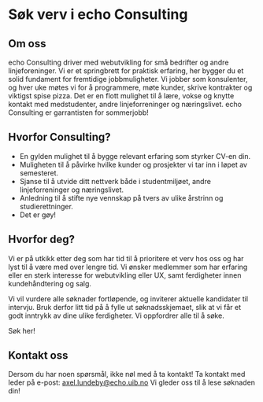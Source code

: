 
# Søk verv i echo Consulting

## Om oss
echo Consulting driver med webutvikling for små bedrifter og andre linjeforeninger. Vi er et springbrett for praktisk erfaring, her bygger du et solid fundament for fremtidige jobbmuligheter. Vi jobber som konsulenter, og hver uke møtes vi for å programmere, møte kunder, skrive kontrakter og viktigst spise pizza. Det er en flott mulighet til å lære, vokse og knytte kontakt med medstudenter, andre linjeforreninger og næringslivet. echo Consulting er garrantisten for sommerjobb!

## Hvorfor Consulting?
 -  En gylden mulighet til å bygge relevant erfaring som styrker CV-en din.
 - Muligheten til å påvirke hvilke kunder og prosjekter vi tar inn i løpet av semesteret.
 - Sjanse til å utvide ditt nettverk både i studentmiljøet, andre linjeforreninger og næringslivet.  
 - Anledning til å stifte nye vennskap på tvers av ulike årstrinn og studierettninger. 
 - Det er gøy! 

## Hvorfor deg? 
Vi er på utkikk etter deg som har tid til å prioritere et verv hos oss og har lyst til å være med over lengre tid. Vi ønsker medlemmer som har erfaring eller en sterk interesse for webutvikling eller UX, samt ferdigheter innen kundehåndtering og salg. 

Vi vil vurdere alle søknader fortløpende, og inviterer aktuelle kandidater til intervju. Bruk derfor litt tid på å fylle ut søknadsskjemaet, slik at vi får et godt inntrykk av dine ulike ferdigheter. Vi oppfordrer alle til å søke.

<FancyLink href="/sok/consulting" className="my-4">
  Søk her!
</FancyLink>

## Kontakt oss
Dersom du har noen spørsmål, ikke nøl med å ta kontakt! Ta kontakt med leder på e-post: [axel.lundeby@echo.uib.no](mailto:axel.lundeby@echo.uib.no) 
Vi gleder oss til å lese søknaden din!
